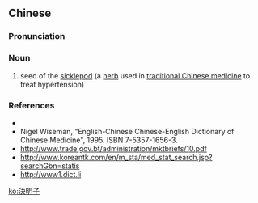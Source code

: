 {{also|决明子}}
==Chinese==
{{zh-forms|s=决明子|type=21}}

===Pronunciation===
{{zh-pron
|m=juémíngzi
|c=kyut3 ming4 zi2
|cat=n
}}

===Noun===
{{zh-noun}}

# seed of the [[sicklepod]] (a [[herb]] used in [[traditional Chinese medicine]] to treat hypertension)

===References===
* {{pedialite|lang=zh}}
* Nigel Wiseman, "English-Chinese Chinese-English Dictionary of Chinese Medicine", 1995. ISBN 7-5357-1656-3.
* http://www.trade.gov.bt/administration/mktbriefs/10.pdf
* http://www.koreantk.com/en/m_sta/med_stat_search.jsp?searchGbn=statis
* http://www1.dict.li

[[ko:決明子]]
